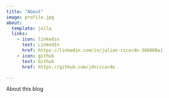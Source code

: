 ```yaml
---
title: "About"
image: profile.jpg
about:
  template: jolla
  links:
    - icon: linkedin
      text: LinkedIn
      href: https://linkedin.com/in/julian-ricardo-388908a1
    - icon: github
      text: Github
      href: https://github.com/jdnricardo

---
```


About this blog
